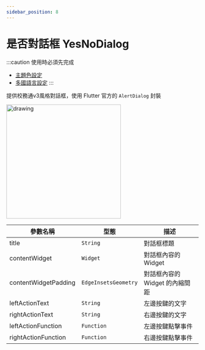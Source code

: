 ```yaml
---
sidebar_position: 8
---
```


# 是否對話框 YesNoDialog

:::caution 使用時必須先完成 
 - [主題色設定](../installation/theme)
 - [多國語言設定](../installation/localization)
:::

提供校務通v3風格對話框，使用 Flutter 官方的 `AlertDialog` 封裝

<img src="../../img/widgets/yes_no_dialog.jpg" alt="drawing" width="300"/>

| 參數名稱                         | 型態                             | 描述                             |
| ------------------------------- | ------------------------------- | ------------------------------- |
| title | `String` | 對話框標題 |
| contentWidget | `Widget` | 對話框內容的 Widget |
| contentWidgetPadding | `EdgeInsetsGeometry` | 對話框內容的 Widget 的內縮間距 |
| leftActionText | `String` | 左邊按鍵的文字 |
| rightActionText | `String` | 右邊按鍵的文字 |
| leftActionFunction | `Function` | 左邊按鍵點擊事件 |
| rightActionFunction | `Function` | 右邊按鍵點擊事件 |